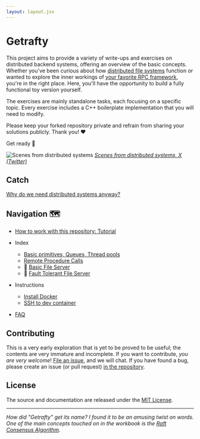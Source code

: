 ```yaml
---
layout: layout.jsx
---
```


# Getrafty

This project aims to provide a variety of write-ups and exercises on distributed backend systems, offering an overview of the basic concepts. 
Whether you've been curious about how [distributed file systems](https://static.googleusercontent.com/media/research.google.com/en//archive/gfs-sosp2003.pdf) function or wanted to explore the inner workings of [your favorite RPC framework](https://en.wikipedia.org/wiki/Apache_Thrift), you're in the right place. 
Here, you'll have the opportunity to build a fully functional toy version yourself.

The exercises are mainly standalone tasks, each focusing on a specific topic. Every exercise includes a C++ boilerplate implementation that you will need to modify.

Please keep your forked repository private and refrain from sharing your solutions publicly. Thank you! ❤️

Get ready 🍿

![Scenes from distributed systems](/static/img/scenes-from-distributed-systems.webp)
*[Scenes from distributed systems, X (Twitter)](https://x.com/b0rk/status/1056560207562711041)*

## Catch

[Why do we need distributed systems anyway?](https://brooker.co.za/blog/2020/01/02/why-distributed.html)

## Navigation 🗺️

- [How to work with this repository: Tutorial](tutorial)
- Index
  - [Basic primitives, Queues, Thread pools](thread-pool)
  - [Remote Procedure Calls](rpc-io)
  - 🚧 [Basic File Server](basic-file-server)
  - 🚧 [Fault Tolerant File Server](#)

- Instructions
  - [Install Docker](etc/docker)
  - [SSH to dev container](etc/ssh)

- [FAQ](etc/faq)

## Contributing

This is a very early exploration that is yet to be proved to be useful; the contents are very immature and incomplete.  If you want to contribute, *you are very welcome*! [File an issue](https://github.com/getrafty-org/getrafty/issues/new), and we will chat.
If you have found a bug, please create an issue (or pull request) [in the repository](https://github.com/getrafty-org/getrafty).


## License

The source and documentation are released under the [MIT License](https://github.com/getrafty-org/getrafty/blob/main/LICENSE).

---
*How did "Getrafty" get its name? I found it to be an amusing twist on words. One of the main concepts touched on in the workbook is the [Raft Consensus Algorithm](https://raft.github.io/)*.
